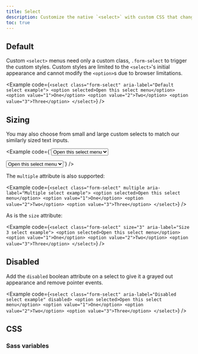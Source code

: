 ```yaml
---
title: Select
description: Customize the native `<select>` with custom CSS that changes the element’s initial appearance.
toc: true
---
```


## Default

Custom `<select>` menus need only a custom class, `.form-select` to trigger the custom styles. Custom styles are limited to the `<select>`'s initial appearance and cannot modify the `<option>`s due to browser limitations.

<Example code={`<select class="form-select" aria-label="Default select example">
    <option selected>Open this select menu</option>
    <option value="1">One</option>
    <option value="2">Two</option>
    <option value="3">Three</option>
  </select>`} />

## Sizing

You may also choose from small and large custom selects to match our similarly sized text inputs.

<Example code={`<select class="form-select form-select-lg mb-3" aria-label="Large select example">
    <option selected>Open this select menu</option>
    <option value="1">One</option>
    <option value="2">Two</option>
    <option value="3">Three</option>
  </select>

  <select class="form-select form-select-sm" aria-label="Small select example">
    <option selected>Open this select menu</option>
    <option value="1">One</option>
    <option value="2">Two</option>
    <option value="3">Three</option>
  </select>`} />

The `multiple` attribute is also supported:

<Example code={`<select class="form-select" multiple aria-label="Multiple select example">
    <option selected>Open this select menu</option>
    <option value="1">One</option>
    <option value="2">Two</option>
    <option value="3">Three</option>
  </select>`} />

As is the `size` attribute:

<Example code={`<select class="form-select" size="3" aria-label="Size 3 select example">
    <option selected>Open this select menu</option>
    <option value="1">One</option>
    <option value="2">Two</option>
    <option value="3">Three</option>
  </select>`} />

## Disabled

Add the `disabled` boolean attribute on a select to give it a grayed out appearance and remove pointer events.

<Example code={`<select class="form-select" aria-label="Disabled select example" disabled>
    <option selected>Open this select menu</option>
    <option value="1">One</option>
    <option value="2">Two</option>
    <option value="3">Three</option>
  </select>`} />

## CSS

### Sass variables

<ScssDocs name="form-select-variables" file="scss/_variables.scss" />
